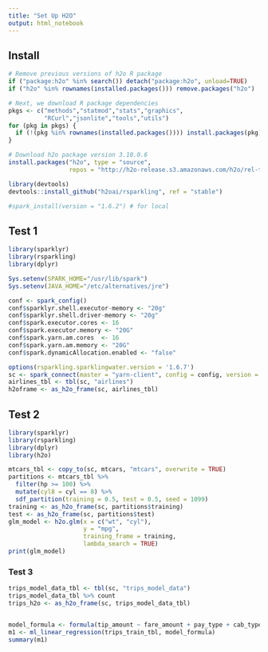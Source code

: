 ```yaml
---
title: "Set Up H2O"
output: html_notebook
---
```


## Install

```r
# Remove previous versions of h2o R package
if ("package:h2o" %in% search()) detach("package:h2o", unload=TRUE)
if ("h2o" %in% rownames(installed.packages())) remove.packages("h2o")

# Next, we download R package dependencies
pkgs <- c("methods","statmod","stats","graphics",
          "RCurl","jsonlite","tools","utils")
for (pkg in pkgs) {
  if (!(pkg %in% rownames(installed.packages()))) install.packages(pkg)
}

# Download h2o package version 3.10.0.6
install.packages("h2o", type = "source", 
                 repos = "http://h2o-release.s3.amazonaws.com/h2o/rel-turing/6/R")

library(devtools)
devtools::install_github("h2oai/rsparkling", ref = "stable")

#spark_install(version = "1.6.2") # for local
```

## Test 1

```r
library(sparklyr)
library(rsparkling)
library(dplyr)

Sys.setenv(SPARK_HOME="/usr/lib/spark")
Sys.setenv(JAVA_HOME="/etc/alternatives/jre")

conf <- spark_config()
conf$sparklyr.shell.executor-memory <- "20g"
conf$sparklyr.shell.driver-memory <- "20g"
conf$spark.executor.cores <- 16
conf$spark.executor.memory <- "20G"
conf$spark.yarn.am.cores  <- 16
conf$spark.yarn.am.memory <- "20G"
conf$spark.dynamicAllocation.enabled <- "false"

options(rsparkling.sparklingwater.version = '1.6.7')
sc <- spark_connect(master = "yarn-client", config = config, version = '1.6.2')
airlines_tbl <- tbl(sc, "airlines")
h2oframe <- as_h2o_frame(sc, airlines_tbl)
```

## Test 2

```r
library(sparklyr)
library(rsparkling)
library(dplyr)
library(h2o)

mtcars_tbl <- copy_to(sc, mtcars, "mtcars", overwrite = TRUE)
partitions <- mtcars_tbl %>%
  filter(hp >= 100) %>%
  mutate(cyl8 = cyl == 8) %>%
  sdf_partition(training = 0.5, test = 0.5, seed = 1099)
training <- as_h2o_frame(sc, partitions$training)
test <- as_h2o_frame(sc, partitions$test)
glm_model <- h2o.glm(x = c("wt", "cyl"), 
                     y = "mpg", 
                     training_frame = training,
                     lambda_search = TRUE)
print(glm_model)
```

### Test 3

```r
trips_model_data_tbl <- tbl(sc, "trips_model_data")
trips_model_data_tbl %>% count
trips_h2o <- as_h2o_frame(sc, trips_model_data_tbl)


model_formula <- formula(tip_amount ~ fare_amount + pay_type + cab_type + passenger_count)
m1 <- ml_linear_regression(trips_train_tbl, model_formula)
summary(m1)

```
